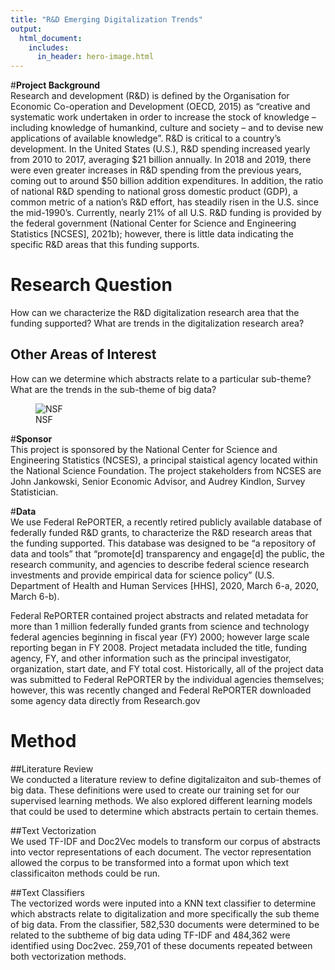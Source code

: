 ```yaml
---
title: "R&D Emerging Digitalization Trends"
output:
  html_document:
    includes:
      in_header: hero-image.html
---
```



#**Project Background**  
Research and development (R&D) is defined by the Organisation for Economic Co-operation and Development (OECD, 2015) as “creative and systematic work undertaken in order to increase the stock of knowledge – including knowledge of humankind, culture and society – and to devise new applications of available knowledge”. R&D is critical to a country’s development. In the United States (U.S.), R&D spending increased yearly from 2010 to 2017, averaging $21 billion annually. In 2018 and 2019, there were even greater increases in R&D spending from the previous years, coming out to around $50 billion addition expenditures. In addition, the ratio of national R&D spending to national gross domestic product (GDP), a common metric of a nation’s R&D effort, has steadily risen in the U.S. since the mid-1990’s. Currently, nearly 21% of all U.S. R&D funding is provided by the federal government (National Center for Science and Engineering Statistics [NCSES], 2021b); however, there is little data indicating the specific R&D areas that this funding supports.

# **Research Question**
How can we characterize the R&D digitalization research area that the funding supported? What are trends in the digitalization research area?  

## Other Areas of Interest  
How can we determine which abstracts relate to a particular sub-theme? What are the trends in the sub-theme of big data?  


<p align="center">    

![NSF](www/nsf.png)  
</p>  

#**Sponsor**  
This project is sponsored by the National Center for Science and Engineering Statistics (NCSES), a principal staistical agency located within the National Science Foundation. The project stakeholders from NCSES are John Jankowski, Senior Economic Advisor, and Audrey Kindlon, Survey Statistician.


#**Data**  
We use Federal RePORTER, a recently retired publicly available database of federally funded
R&D grants, to characterize the R&D research areas that the funding supported. This database was designed to be “a repository of data and tools” that “promote[d] transparency and engage[d] the public, the research community, and agencies to describe federal science research investments and provide empirical data for science policy” (U.S. Department of Health and Human Services [HHS], 2020, March 6-a, 2020, March 6-b).

Federal RePORTER contained project abstracts and related metadata for more than 1 million
federally funded grants from science and technology federal agencies beginning in fiscal year (FY) 2000; however large scale reporting began in FY 2008. Project metadata included the title, funding agency, FY, and other information such as the principal investigator, organization, start date, and FY total cost. Historically, all of the project data was submitted to Federal RePORTER by the individual agencies themselves; however, this was recently changed and Federal RePORTER downloaded some agency data directly from Research.gov
  
  

# **Method**  
##Literature Review   
We conducted a literature review to define digitalizaiton and sub-themes of big data. These definitions were used to create our training set for our supervised learning methods. We also explored different learning models that could be used to determine which abstracts pertain to certain themes.  


##Text Vectorization  
We used TF-IDF and Doc2Vec models to transform our corpus of abstracts into vector representations of each document. The vector representation allowed the corpus to be transformed into a format upon which text classificaiton methods could be run.   


##Text Classifiers  
The vectorized words were inputed into a KNN text classifier to determine which abstracts relate to digitalization and more specifically the sub theme of big data. From the classifier, 582,530 documents were determined to be related to the subtheme of big data uding TF-IDF and 484,362 were identified using Doc2vec. 259,701 of these documents repeated between both vectorization methods.  
